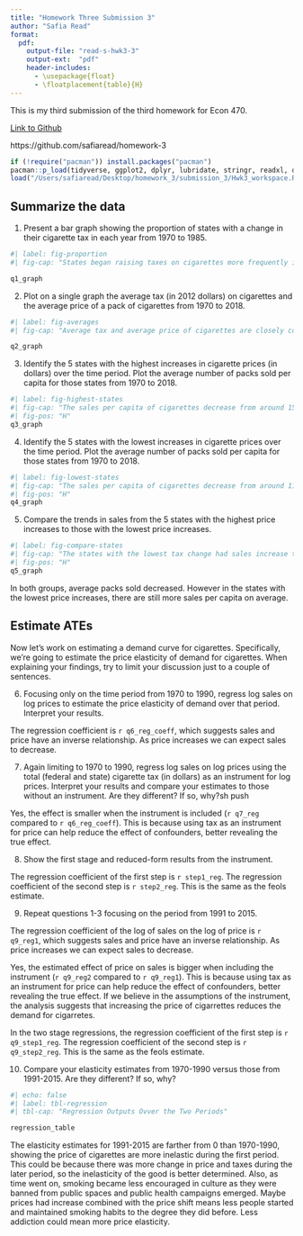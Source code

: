 ```yaml
---
title: "Homework Three Submission 3"
author: "Safia Read"
format:
  pdf:
    output-file: "read-s-hwk3-3"
    output-ext:  "pdf"
    header-includes:
      - \usepackage{float}
      - \floatplacement{table}{H}
---
```


This is my third submission of the third homework for Econ 470. 

[Link to Github](https://github.com/safiaread/homework-3)

https://github.com/safiaread/homework-3

```r
if (!require("pacman")) install.packages("pacman")
pacman::p_load(tidyverse, ggplot2, dplyr, lubridate, stringr, readxl, data.table, gdata, fixest, xtable)
load("/Users/safiaread/Desktop/homework_3/submission_3/Hwk3_workspace.Rdata")
```

## Summarize the data

1. Present a bar graph showing the proportion of states with a change in their cigarette tax in each year from 1970 to 1985.
```r
#| label: fig-proportion
#| fig-cap: "States began raising taxes on cigarettes more frequently in the 80s."

q1_graph
```

2. Plot on a single graph the average tax (in 2012 dollars) on cigarettes and the average price of a pack of cigarettes from 1970 to 2018.

```r
#| label: fig-averages
#| fig-cap: "Average tax and average price of cigarettes are closely correlated and move together over time."

q2_graph
```

3. Identify the 5 states with the highest increases in cigarette prices (in dollars) over the time period. Plot the average number of packs sold per capita for those states from 1970 to 2018.

```r
#| label: fig-highest-states
#| fig-cap: "The sales per capita of cigarettes decrease from around 150 to 25."
#| fig-pos: "H"
q3_graph
```

4. Identify the 5 states with the lowest increases in cigarette prices over the time period. Plot the average number of packs sold per capita for those states from 1970 to 2018.

```r
#| label: fig-lowest-states
#| fig-cap: "The sales per capita of cigarettes decrease from around 115 to 65."
#| fig-pos: "H"
q4_graph
```

5. Compare the trends in sales from the 5 states with the highest price increases to those with the lowest price increases.

```r
#| label: fig-compare-states
#| fig-cap: "The states with the lowest tax change had sales increase then slowly decrease while state with higher tax changes steadily decreased over time."
#| fig-pos: "H"
q5_graph
```

In both groups, average packs sold decreased. However in the states with the lowest price increases, there are still more sales per capita on average.

## Estimate ATEs

Now let’s work on estimating a demand curve for cigarettes. Specifically, we’re going to estimate the price elasticity of demand for cigarettes. When explaining your findings, try to limit your discussion just to a couple of sentences.

6. Focusing only on the time period from 1970 to 1990, regress log sales on log prices to estimate the price elasticity of demand over that period. Interpret your results.

The regression coefficient is `r q6_reg_coeff`, which suggests sales and price have an inverse relationship. As price increases we can expect sales to decrease. 

7. Again limiting to 1970 to 1990, regress log sales on log prices using the total (federal and state) cigarette tax (in dollars) as an instrument for log prices. Interpret your results and compare your estimates to those without an instrument. Are they different? If so, why?sh push

Yes, the effect is smaller when the instrument is included (`r q7_reg` compared to `r q6_reg_coeff`). This is because using tax as an instrument for price can help reduce the effect of confounders, better revealing the true effect.

8. Show the first stage and reduced-form results from the instrument.

The regression coefficient of the first step is `r step1_reg`. The regression coefficient of the second step is `r step2_reg`. This is the same as the feols estimate.

9. Repeat questions 1-3 focusing on the period from 1991 to 2015.

The regression coefficient of the log of sales on the log of price is `r q9_reg1`, which suggests sales and price have an inverse relationship. As price increases we can expect sales to decrease.

Yes, the estimated effect of price on sales is bigger when including the instrument (`r q9_reg2` compared to `r q9_reg1`). This is because using tax as an instrument for price can help reduce the effect of confounders, better revealing the true effect. If we believe in the assumptions of the instrument, the analysis suggests that increasing the price of cigarrettes reduces the demand for cigarretes.

In the two stage regressions, the regression coefficient of the first step is `r q9_step1_reg`. The regression coefficient of the second step is `r q9_step2_reg`. This is the same as the feols estimate.

10. Compare your elasticity estimates from 1970-1990 versus those from 1991-2015. Are they different? If so, why?
```r
#| echo: false
#| label: tbl-regression
#| tbl-cap: "Regression Outputs Ovver the Two Periods"

regression_table
```

The  elasticity estimates for 1991-2015 are farther from 0 than 1970-1990, showing the price of cigarettes are more inelastic during the first period. This could be because there was more change in price and taxes during the later period, so the inelasticity of the good is better determined. Also, as time went on, smoking became less encouraged in culture as they were banned from public spaces and public health campaigns emerged. Maybe prices had increase combined with the price shift means less people started and maintained smoking habits to the degree they did before. Less addiction could mean more price elasticity.



